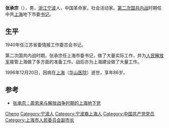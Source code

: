 '''张承宗'''（{{bd|1910年||1996年|catIdx=Z}}），男，[[浙江|浙江]][[宁波|宁波]]人，中国革命家，社会活动家。[[第二次国共内战|第二次国共内战]]时期任中共[[上海|上海]]地下市委[[书记|书记]]。

== 生平 ==
1940年任江苏省委情报工作委员会书记。

第二次国共内战时期，张承宗任上海市委书记，做了大量实际工作，并为[[人民解放军|人民解放军]]接管上海做了多方面的准备工作。战后亦为上海建设做了大量工作。

1996年12月20日，因病在[[上海|上海]]（[[华山医院|华山医院]]）逝世，享年86岁。

== 参考 ==
* [http://news.sina.com.cn/c/2006-01-04/17468772618.shtml 张承宗：周恩来与解放战争时期的上海地下党] {{Wayback|url=http://news.sina.com.cn/c/2006-01-04/17468772618.shtml |date=20190803190947 }}

{{中國人物小作品}}

{{Authority control}}
{{DEFAULTSORT:Zhang张}}
[[Category:张姓|Cheng]]
[[Category:宁波人|Category:宁波人]]
[[Category:宁波裔上海人|Category:宁波裔上海人]]
[[Category:中国共产党党员|Category:中国共产党党员]]
[[Category:上海市人民委员会副市长|Category:上海市人民委员会副市长]]